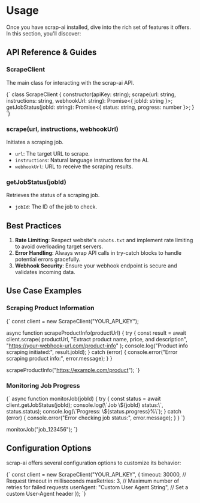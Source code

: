 
<DocsLayout>

# Usage

Once you have scrap-ai installed, dive into the rich set of features it offers. In this section, you'll discover:

## API Reference & Guides

### ScrapeClient

The main class for interacting with the scrap-ai API.

<CodeBlock language="javascript">
  {`
class ScrapeClient {
  constructor(apiKey: string);
  scrape(url: string, instructions: string, webhookUrl: string): Promise<{ jobId: string }>;
  getJobStatus(jobId: string): Promise<{ status: string, progress: number }>;
}
`}
</CodeBlock>

### scrape(url, instructions, webhookUrl)

Initiates a scraping job.

- `url`: The target URL to scrape.
- `instructions`: Natural language instructions for the AI.
- `webhookUrl`: URL to receive the scraping results.

### getJobStatus(jobId)

Retrieves the status of a scraping job.

- `jobId`: The ID of the job to check.

## Best Practices

1. **Rate Limiting**: Respect website's `robots.txt` and implement rate limiting to avoid overloading target servers.
2. **Error Handling**: Always wrap API calls in try-catch blocks to handle potential errors gracefully.
3. **Webhook Security**: Ensure your webhook endpoint is secure and validates incoming data.

## Use Case Examples

### Scraping Product Information

<CodeBlock language="javascript">
{`
const client = new ScrapeClient("YOUR_API_KEY");

async function scrapeProductInfo(productUrl) {
try {
const result = await client.scrape(
productUrl,
"Extract product name, price, and description",
"https://your-webhook-url.com/product-info"
);
console.log("Product info scraping initiated:", result.jobId);
} catch (error) {
console.error("Error scraping product info:", error.message);
}
}

scrapeProductInfo("https://example.com/product");
`}

</CodeBlock>

### Monitoring Job Progress

<CodeBlock language="javascript">
{`
async function monitorJob(jobId) {
  try {
    const status = await client.getJobStatus(jobId);
    console.log(\`Job \${jobId} status:\`, status.status);
    console.log(\`Progress: \${status.progress}%\`);
  } catch (error) {
    console.error("Error checking job status:", error.message);
  }
}
`}

monitorJob("job_123456");
`}

</CodeBlock>

## Configuration Options

scrap-ai offers several configuration options to customize its behavior:

<CodeBlock language="javascript">
  {`
const client = new ScrapeClient("YOUR_API_KEY", {
  timeout: 30000, // Request timeout in milliseconds
  maxRetries: 3, // Maximum number of retries for failed requests
  userAgent: "Custom User Agent String", // Set a custom User-Agent header
});
`}
</CodeBlock>

</DocsLayout>
